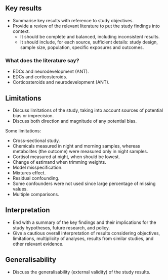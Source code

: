 ## Key results {#sec-disc-res-key}

- Summarise key results with reference to study objectives.
- Provide a review of the relevant literature to put the study findings into context.
  - It should be complete and balanced, including inconsistent results.
  - It should include, for each source, sufficient details: study design, sample size, population, specific exposures and outcomes.

### What does the literature say?

- EDCs and neurodevelopment (ANT).
- EDCs and corticosteroids.
- Corticosteroids and neurodevelopment (ANT).

## Limitations {#sec-limitations}

- Discuss limitations of the study, taking into account sources of potential bias or imprecision.
- Discuss both direction and magnitude of any potential bias.

Some limitations:

- Cross-sectional study.
- Chemicals measured in night and morning samples, whereas metabolites (the outcome) were measured only in night samples.
- Cortisol measured at night, when should be lowest.
- Change of estimand when trimming weights.
- Model misspecification.
- Mixtures effect.
- Residual confounding.
- Some confounders were not used since large percentage of missing values.
- Multiple comparisons.

## Interpretation {#sec-interpretation}

- End with a summary of the key findings and their implications for the study hypotheses, future research, and policy.
- Give a cautious overall interpretation of results considering objectives, limitations, multiplicity of analyses, results from similar studies, and other relevant evidence.

## Generalisability {#sec-general}

- Discuss the generalisability (external validity) of the study results.
